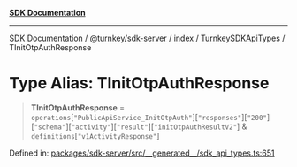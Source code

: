 [**SDK Documentation**](../../../../../../README.mdx)

***

[SDK Documentation](../../../../../../packages.mdx) / [@turnkey/sdk-server](../../../../README.mdx) / [index](../../../README.mdx) / [TurnkeySDKApiTypes](../README.mdx) / TInitOtpAuthResponse

# Type Alias: TInitOtpAuthResponse

> **TInitOtpAuthResponse** = `operations`\[`"PublicApiService_InitOtpAuth"`\]\[`"responses"`\]\[`"200"`\]\[`"schema"`\]\[`"activity"`\]\[`"result"`\]\[`"initOtpAuthResultV2"`\] & `definitions`\[`"v1ActivityResponse"`\]

Defined in: [packages/sdk-server/src/\_\_generated\_\_/sdk\_api\_types.ts:651](https://github.com/tkhq/sdk/blob/3a88af7d1d927c6022706911d6af0f92f1440e00/packages/sdk-server/src/__generated__/sdk_api_types.ts#L651)
